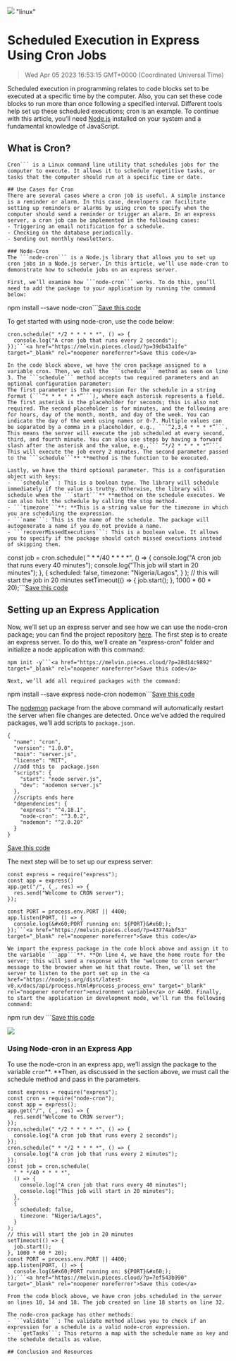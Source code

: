 ![](https://uploads-ssl.webflow.com/6143afec68f555387049efb3/63dd6077cb53c96594e7b4af_cronjob_aff75d951e7ddd68ced696cde1a23d6c_2000.jpeg)
"linux"
# Scheduled Execution in Express Using Cron Jobs
> Wed Apr 05 2023 16:53:15 GMT+0000 (Coordinated Universal Time)

Scheduled execution in programming relates to code blocks set to be executed at a specific time by the computer. Also, you can set these code blocks to run more than once following a specified interval. Different tools help set up these scheduled executions; cron is an example. To continue with this article, you’ll need <a href="https://nodejs.org/en/" target="_blank" rel="noopener noreferrer">Node.js</a> installed on your system and a fundamental knowledge of JavaScript.

## What is Cron?
```
Cron``` is a Linux command line utility that schedules jobs for the computer to execute. It allows it to schedule repetitive tasks, or tasks that the computer should run at a specific time or date.

## Use Cases for Cron
There are several cases where a cron job is useful. A simple instance is a reminder or alarm. In this case, developers can facilitate setting up reminders or alarms by using cron to specify when the computer should send a reminder or trigger an alarm. In an express server, a cron job can be implemented in the following cases:
- Triggering an email notification for a schedule.
- Checking on the database periodically.
- Sending out monthly newsletters.

### Node-Cron
The ```node-cron``` is a Node.js library that allows you to set up cron jobs in a Node.js server. In this article, we’ll use node-cron to demonstrate how to schedule jobs on an express server.

First, we’ll examine how ```node-cron``` works. To do this, you’ll need to add the package to your application by running the command below:
```
npm install --save node-cron```<a href="https://melvin.pieces.cloud/?p=2b3e499ff7" target="_blank" rel="noopener noreferrer">Save this code</a>

To get started with using node-cron, use the code below:
```
cron.schedule(" */2 * * * * *", () => {
  console.log("A cron job that runs every 2 seconds");
});```<a href="https://melvin.pieces.cloud/?p=39db43a1fe" target="_blank" rel="noopener noreferrer">Save this code</a>

In the code block above, we have the cron package assigned to a variable cron. Then, we call the ```schedule``` method as seen on line 3. The ```schedule``` method accepts two required parameters and an optional configuration parameter:
The first parameter is the expression for the schedule in a string format (```”* * * * * *”```), where each asterisk represents a field. The first asterisk is the placeholder for seconds; this is also not required. The second placeholder is for minutes, and the following are for hours, day of the month, month, and day of the week. You can indicate the day of the week using names or 0-7. Multiple values can be separated by a comma in a placeholder, e.g., ```“2,3,4 * * * *”```. This means the server will execute the job scheduled at every second, third, and fourth minute. You can also use steps by having a forward slash after the asterisk and the value, e.g.,``` “*/2 * * * * *”```. This will execute the job every 2 minutes. The second parameter passed to the ```schedule```** **method is the function to be executed.

Lastly, we have the third optional parameter. This is a configuration object with keys:
- ```schedule```: This is a boolean type. The library will schedule immediately if the value is truthy. Otherwise, the library will schedule when the ```start```** **method on the schedule executes. We can also halt the schedule by calling the stop method.
- ```timezone```**: **This is a string value for the timezone in which you are scheduling the expression.
- ```name```: This is the name of the schedule. The package will autogenerate a name if you do not provide a name.
- ```recoverMissedExecutions```: This is a boolean value. It allows you to specify if the package should catch missed executions instead of skipping them.
```
const job = cron.schedule(
  " * */40 * * * *",
  () => {
    console.log("A cron job that runs every 40 minutes");
    console.log("This job will start in 20 minutes");
  },
  {
    scheduled: false,
    timezone: "Nigeria/Lagos",
  }
);
// this will start the job in 20 minutes
setTimeout(() => {
  job.start();
}, 1000 * 60 * 20);```<a href="https://melvin.pieces.cloud/?p=89a54fab90" target="_blank" rel="noopener noreferrer">Save this code</a>

## Setting up an Express Application
Now, we’ll set up an express server and see how we can use the node-cron package; you can find the project repository <a href="https://github.com/MelvinManni/express-cron" target="_blank" rel="noopener noreferrer">here</a>. The first step is to create an express server. To do this, we’ll create an "express-cron" folder and initialize a node application with this command:
```
npm init -y```<a href="https://melvin.pieces.cloud/?p=28d14c9892" target="_blank" rel="noopener noreferrer">Save this code</a>

Next, we’ll add all required packages with the command:
```
npm install --save express node-cron nodemon```<a href="https://melvin.pieces.cloud/?p=8ce04a8a3c" target="_blank" rel="noopener noreferrer">Save this code</a>

The <a href="https://www.npmjs.com/package/nodemon" target="_blank" rel="noopener noreferrer">nodemon</a> package from the above command will automatically restart the server when file changes are detected. Once we’ve added the required packages, we’ll add scripts to ```package.json```.
```
{
  "name": "cron",
  "version": "1.0.0",
  "main": "server.js",
  "license": "MIT",
  //add this to  package.json
  "scripts": {
    "start": "node server.js",
    "dev": "nodemon server.js"
  },
  //scripts ends here
  "dependencies": {
    "express": "^4.18.1",
    "node-cron": "^3.0.2",
    "nodemon": "^2.0.20"
  }
}
```

<a href="https://melvin.pieces.cloud/?p=827f44a6cd" target="_blank" rel="noopener noreferrer">Save this code</a>

The next step will be to set up our express server:
```
const express = require("express");
const app = express()
app.get("/", (_, res) => {
  res.send("Welcome to CRON server");
});

const PORT = process.env.PORT || 4400;
app.listen(PORT, () => {
  console.log(&#x60;PORT running on: ${PORT}&#x60;);
});```<a href="https://melvin.pieces.cloud/?p=43774abf53" target="_blank" rel="noopener noreferrer">Save this code</a>

We import the express package in the code block above and assign it to the variable ```app```**. **On line 4, we have the home route for the server; this will send a response with the "welcome to cron server" message to the browser when we hit that route. Then, we’ll set the server to listen to the port set up in the <a href="https://nodejs.org/dist/latest-v8.x/docs/api/process.html#process_process_env" target="_blank" rel="noopener noreferrer">environment variable</a> or 4400. Finally, to start the application in development mode, we’ll run the following command:
```
npm run dev     ```<a href="https://melvin.pieces.cloud/?p=bd0b4cbd96">Save this code</a>

![](https://uploads-ssl.webflow.com/6143afec68f555387049efb3/63af0436c258ebb4d8672d37_image1_d3b626db6941982f5c9cfead84ab4069_800.png)

### Using Node-cron in an Express App
To use the node-cron in an express app, we’ll assign the package to the variable ```cron```**. **Then, as discussed in the section above, we must call the schedule method and pass in the parameters.
```
const express = require("express");
const cron = require("node-cron");
const app = express();
app.get("/", (_, res) => {
  res.send("Welcome to CRON server");
});
cron.schedule(" */2 * * * * *", () => {
  console.log("A cron job that runs every 2 seconds");
});
cron.schedule(" * */2 * * * *", () => {
  console.log("A cron job that runs every 2 minutes");
});
const job = cron.schedule(
  " * */40 * * * *",
  () => {
    console.log("A cron job that runs every 40 minutes");
    console.log("This job will start in 20 minutes");
  },
  {
    scheduled: false,
    timezone: "Nigeria/Lagos",
  }
);
// this will start the job in 20 minutes
setTimeout(() => {
  job.start();
}, 1000 * 60 * 20);
const PORT = process.env.PORT || 4400;
app.listen(PORT, () => {
  console.log(&#x60;PORT running on: ${PORT}&#x60;);
});```<a href="https://melvin.pieces.cloud/?p=7ef543b990" target="_blank" rel="noopener noreferrer">Save this code</a>

From the code block above, we have cron jobs scheduled in the server on lines 10, 14 and 18. The job created on line 18 starts on line 32.

The node-cron package has other methods:
- ```validate```: The validate method allows you to check if an expression for a schedule is a valid node-cron expression.
- ```getTasks```: This returns a map with the schedule name as key and the schedule details as value.

## Conclusion and Resources
